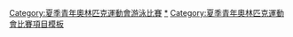 {{Navbox
|name = 青年奧林匹克運動會游泳比賽
|title = 青年奧林匹克運動會游泳比賽
|listclass = hlist
|titlestyle = background:#BFD7FF;
|imageleft = [[File:Swimming pictogram.svg|50px]]
|imageleftstyle = width:60px; <!-- minimize width used by left image cell -->
|imagestyle = width:60px; <!-- same as imageleftstyle to center the list -->
|image = [[File:No image.svg|40px|link=]] <!-- empty right image to center the list -->
|list1 = 
* [[2010年夏季青年奧林匹克運動會游泳比賽|2010]]
* [[2014年夏季青年奧林匹克運動會游泳比賽|2014]]
* [[2018年夏季青年奧林匹克運動會游泳比賽|2018]]
|liststyle = font-size:100%;
|below =
|belowstyle = background:#BFD7FF;
}}<includeonly>[[Category:夏季青年奧林匹克運動會游泳比賽‎]]</includeonly><noinclude>
[[Category:夏季青年奧林匹克運動會游泳比賽|*‎]]
[[Category:夏季青年奧林匹克運動會比賽項目模板]]
</noinclude>